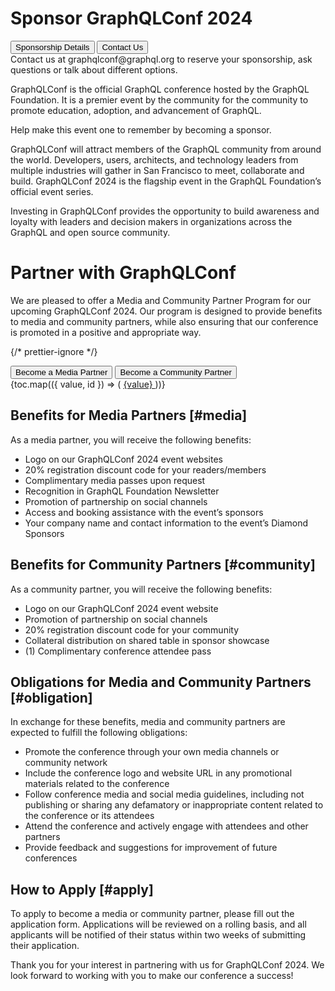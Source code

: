 
<h1 id="sponsor">Sponsor GraphQLConf 2024</h1>

<div className="flex flex-row justfiy-center">
    <Button target="_blank" href="https://events.linuxfoundation.org/sponsor-GraphQLConf-24" className="!text-white !block">Sponsorship Details</Button>
    <Button href="mailto:graphqlconf@graphql.org?subject=Sponsorships" className="!text-white !block ml-3.5">Contact Us</Button>
</div>
Contact us at graphqlconf@graphql.org to reserve your sponsorship, ask questions or talk about different options.

GraphQLConf is the official GraphQL conference hosted by the GraphQL Foundation. It is a premier event by the community for the community to promote education, adoption, and advancement of GraphQL.

Help make this event one to remember by becoming a sponsor.

GraphQLConf will attract members of the GraphQL community from around the world. Developers, users, architects, and technology leaders from multiple industries will gather in San Francisco to meet, collaborate and build. GraphQLConf 2024 is the flagship event in the GraphQL Foundation’s official event series.

Investing in GraphQLConf provides the opportunity to build awareness and loyalty with leaders and decision makers in organizations across the GraphQL and open source community.


<h1 id="program">Partner with GraphQLConf</h1>

We are pleased to offer a Media and Community Partner Program for
our upcoming GraphQLConf 2024. Our program is designed to provide
benefits to media and community partners, while also ensuring that
our conference is promoted in a positive and appropriate way.

{/* prettier-ignore */}
<div className="flex flex-wrap gap-2">
  <Button
    className="!text-white"
    href="mailto:graphqlconf@graphql.org"
    target="_blank"
  >Become a Media Partner</Button>
  <Button
    className="!text-white"
    href="mailto:graphqlconf@graphql.org"
    target="_blank"
  >Become a Community Partner</Button>
</div>

<div className="mt-6 grid grid-cols-2 gap-x-4">
  {toc.map(({ value, id }) => (
    <a key={id} href={`#${id}`}>
      {value}
    </a>
  ))}
</div>

## Benefits for Media Partners [#media]

As a media partner, you will receive the following benefits:

- Logo on our GraphQLConf 2024 event websites
- 20% registration discount code for your readers/members
- Complimentary media passes upon request
- Recognition in GraphQL Foundation Newsletter
- Promotion of partnership on social channels
- Access and booking assistance with the event’s sponsors
- Your company name and contact information to the event’s Diamond Sponsors

## Benefits for Community Partners [#community]

As a community partner, you will receive the following benefits:

- Logo on our GraphQLConf 2024 event website
- Promotion of partnership on social channels
- 20% registration discount code for your community
- Collateral distribution on shared table in sponsor showcase
- (1) Complimentary conference attendee pass

## Obligations for Media and Community Partners [#obligation]

In exchange for these benefits, media and community partners are
expected to fulfill the following obligations:

- Promote the conference through your own media channels or community network
- Include the conference logo and website URL in any promotional materials related to the conference
- Follow conference media and social media guidelines, including not publishing or sharing any defamatory or inappropriate content related to the conference or its attendees
- Attend the conference and actively engage with attendees and other partners
- Provide feedback and suggestions for improvement of future conferences

## How to Apply [#apply]

To apply to become a media or community partner, please fill out the
application form. Applications will be reviewed on a rolling basis,
and all applicants will be notified of their status within two weeks
of submitting their application.

Thank you for your interest in partnering with us for GraphQLConf 2024. We look forward to working with you to make our
conference a success!
